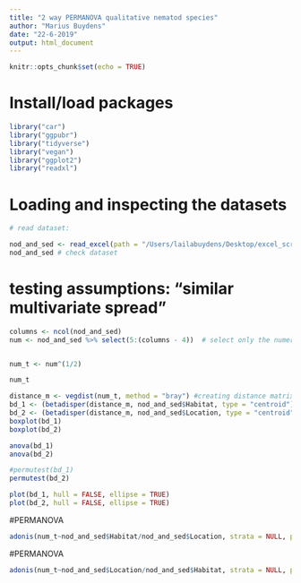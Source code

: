 ```yaml
---
title: "2 way PERMANOVA qualitative nematod species"
author: "Marius Buydens"
date: "22-6-2019"
output: html_document
---
```


```r
knitr::opts_chunk$set(echo = TRUE)
```

# Install/load packages
```r
library("car")
library("ggpubr")
library("tidyverse")
library("vegan")
library("ggplot2")
library("readxl")
```

# Loading and inspecting the datasets
```r
# read dataset:

nod_and_sed <- read_excel(path = "/Users/lailabuydens/Desktop/excel_scripts_thesis/Nodule_crevice.xlsx", sheet = "Nod_vs_Sed_qual", col_names = TRUE, col_types = NULL, na = "", skip = 0)
nod_and_sed # check dataset
```

# testing assumptions: "similar multivariate spread"
```r
columns <- ncol(nod_and_sed)
num <- nod_and_sed %>% select(5:(columns - 4))  # select only the numeric values of the input data, otherwise an error when trying to generate distance matrix


num_t <- num^(1/2)

num_t

distance_m <- vegdist(num_t, method = "bray") #creating distance matrix
bd_1 <- (betadisper(distance_m, nod_and_sed$Habitat, type = "centroid")) #conduct PERMDISP on distance matrix
bd_2 <- (betadisper(distance_m, nod_and_sed$Location, type = "centroid")) #conduct PERMDISP on distance matrix
boxplot(bd_1)
boxplot(bd_2)

anova(bd_1)
anova(bd_2)

#permutest(bd_1)
permutest(bd_2)

plot(bd_1, hull = FALSE, ellipse = TRUE)
plot(bd_2, hull = FALSE, ellipse = TRUE)
```

#PERMANOVA
```r
adonis(num_t~nod_and_sed$Habitat/nod_and_sed$Location, strata = NULL, permutations = 9999, method = "bray") 
```
#PERMANOVA
```r
adonis(num_t~nod_and_sed$Location/nod_and_sed$Habitat, strata = NULL, permutations = 9999, method = "bray")
```
